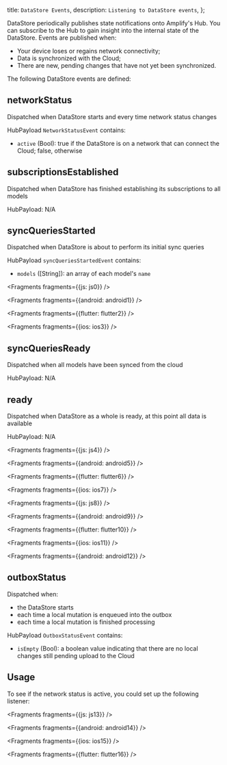   title: `DataStore Events`,
  description: `Listening to DataStore events`,
};

DataStore periodically publishes state notifications onto Amplify's Hub. You can subscribe to the Hub to gain insight into the internal state of the DataStore. Events are published when:
* Your device loses or regains network connectivity;
* Data is synchronized with the Cloud;
* There are new, pending changes that have not yet been synchronized.

The following DataStore events are defined:

## networkStatus

Dispatched when DataStore starts and every time network status changes

HubPayload `NetworkStatusEvent` contains:
- `active` (Bool): true if the DataStore is on a network that can connect the Cloud; false, otherwise

## subscriptionsEstablished

Dispatched when DataStore has finished establishing its subscriptions to all models

HubPayload: N/A

## syncQueriesStarted

Dispatched when DataStore is about to perform its initial sync queries

HubPayload `syncQueriesStartedEvent` contains:
- `models` ([String]): an array of each model's `name`


<Fragments fragments={{js: js0}} />


<Fragments fragments={{android: android1}} />


<Fragments fragments={{flutter: flutter2}} />


<Fragments fragments={{ios: ios3}} />

## syncQueriesReady

Dispatched when all models have been synced from the cloud

HubPayload: N/A

## ready

Dispatched when DataStore as a whole is ready, at this point all data is available

HubPayload: N/A


<Fragments fragments={{js: js4}} />


<Fragments fragments={{android: android5}} />


<Fragments fragments={{flutter: flutter6}} />


<Fragments fragments={{ios: ios7}} />


<Fragments fragments={{js: js8}} />


<Fragments fragments={{android: android9}} />


<Fragments fragments={{flutter: flutter10}} />


<Fragments fragments={{ios: ios11}} />


<Fragments fragments={{android: android12}} />

## outboxStatus

Dispatched when:
- the DataStore starts
- each time a local mutation is enqueued into the outbox
- each time a local mutation is finished processing

HubPayload `OutboxStatusEvent` contains:
- `isEmpty` (Bool): a boolean value indicating that there are no local changes still pending upload to the Cloud

## Usage
To see if the network status is active, you could set up the following listener:


<Fragments fragments={{js: js13}} />


<Fragments fragments={{android: android14}} />


<Fragments fragments={{ios: ios15}} />


<Fragments fragments={{flutter: flutter16}} />
